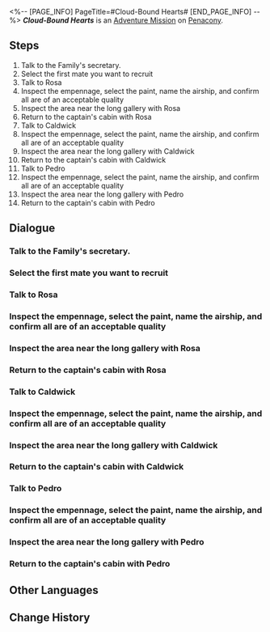 <%-- [PAGE_INFO]
PageTitle=#Cloud-Bound Hearts#
[END_PAGE_INFO] --%>
{{Stub|Dialogue.}}
{{Mission Infobox
|id            = 2030501
|title         = 
|image         = <!--Mission Cloud-Bound Hearts.png-->
|type          = Adventure
|event_name    = 
|chapter       = 
|requirements  = [[Trailblaze Mission]] ''[[Stranger in a Strange Land]]'' completed
|summary       = <!--official mission summary from Fate's Atlas-->
|characters    = Caldwick; Family Secretary; Pedro; Rosa; Trailblazer
|startLocation = [[Penacony]] - [[(The Radiant Feldspar/The Trailblaze's Stern/The Tatalov/The Soaring Clock Hand)]]
|world         = Penacony
|area          = (The Radiant Feldspar/The Trailblaze's Stern/The Tatalov/The Soaring Clock Hand)
|prev          = 
|next          = 
|rewards       = Trailblaze EXP*100; Stellar Jade*30; Traveler's Guide*3; Clock Credits*360; Credit*30,000
}}
'''''Cloud-Bound Hearts''''' is an [[Adventure Mission]] on [[Penacony]].

==Steps==
# Talk to the Family's secretary.
# Select the first mate you want to recruit
# Talk to Rosa
# Inspect the empennage, select the paint, name the airship, and confirm all are of an acceptable quality
# Inspect the area near the long gallery with Rosa
# Return to the captain's cabin with Rosa
# Talk to Caldwick
# Inspect the empennage, select the paint, name the airship, and confirm all are of an acceptable quality
# Inspect the area near the long gallery with Caldwick
# Return to the captain's cabin with Caldwick
# Talk to Pedro
# Inspect the empennage, select the paint, name the airship, and confirm all are of an acceptable quality
# Inspect the area near the long gallery with Pedro
# Return to the captain's cabin with Pedro

<!--
==Gameplay Notes==

--><!--
==Trial Character==

-->
==Dialogue==
{{Stub Dialogue}}
===Talk to the Family's secretary.===
{{Mission Description|type=adventure|location=<!--to be added-->|The Family's secretary has something to discuss with you in detail in person. It seems to be about the transfer of Radiant Feldspar's ownership.}}
{{Dialogue Start}}
:{{tx}}
{{Dialogue End}}

===Select the first mate you want to recruit===
{{Mission Description|type=adventure|location=<!--to be added-->|update|The Family's secretary is handing over the responsibilities of the Radiant Feldspar to you. It's time to recruit a reliable first mate for your airship.}}
{{Dialogue Start}}
:{{tx}}
{{Dialogue End}}

===Talk to Rosa===
{{Mission Description|type=adventure|location=(The Radiant Feldspar/The Trailblaze's Stern/The Tatalov/The Soaring Clock Hand)|update|You have hired Rosa, a Halovian, as the new first mate to manage your airship. On her first day reporting to duty, you want to hear her thoughts on airship affairs.}}
{{Dialogue Start}}
:{{tx}}
{{Dialogue End}}

===Inspect the empennage, select the paint, name the airship, and confirm all are of an acceptable quality===
{{Mission Description|type=adventure|location=(The Radiant Feldspar/The Trailblaze's Stern/The Tatalov/The Soaring Clock Hand)|update|You and Rosa inspect the airship's empennage. As she raises the business of changing the empennage paint and naming the airship, several ideas come to your mind...}}
{{Dialogue Start}}
:{{tx}}
{{Dialogue End}}

===Inspect the area near the long gallery with Rosa===
{{Mission Description|type=adventure|location=(The Radiant Feldspar/The Trailblaze's Stern/The Tatalov/The Soaring Clock Hand)|update|Rosa invites you to inspect the long gallery together. Some affairs seem to require your attention.}}
{{Dialogue Start}}
:{{tx}}
{{Dialogue End}}

===Return to the captain's cabin with Rosa===
{{Mission Description|type=adventure|location=<!--to be added-->|update|Rosa invites you to return to the captain's cabin together. Some affairs seem to require your attention.}}
{{Dialogue Start}}
:{{tx}}
{{Dialogue End}}

===Talk to Caldwick===
{{Mission Description|type=adventure|location=(The Radiant Feldspar/The Trailblaze's Stern/The Tatalov/The Soaring Clock Hand)|update|You have hired Caldwick, an Intellitron, as the new first mate to manage your airship. On his first day reporting to duty, you want to hear his thoughts on airship affairs.}}
{{Dialogue Start}}
:{{tx}}
{{Dialogue End}}

===Inspect the empennage, select the paint, name the airship, and confirm all are of an acceptable quality===
{{Mission Description|type=adventure|location=(The Radiant Feldspar/The Trailblaze's Stern/The Tatalov/The Soaring Clock Hand)|update|You and Caldwick inspect the airship's empennage. As he raises the business of changing the empennage paint and naming the airship, several ideas come to your mind...}}
{{Dialogue Start}}
:{{tx}}
{{Dialogue End}}

===Inspect the area near the long gallery with Caldwick===
{{Mission Description|type=adventure|location=(The Radiant Feldspar/The Trailblaze's Stern/The Tatalov/The Soaring Clock Hand)|update|Caldwick invites you to inspect the long gallery together. Some affairs seem to require your attention.}}
{{Dialogue Start}}
:{{tx}}
{{Dialogue End}}

===Return to the captain's cabin with Caldwick===
{{Mission Description|type=adventure|location=<!--to be added-->|update|Caldwick invites you to return to the captain's cabin together. Some affairs seem to require your attention.}}
{{Dialogue Start}}
:{{tx}}
{{Dialogue End}}

===Talk to Pedro===
{{Mission Description|type=adventure|location=(The Radiant Feldspar/The Trailblaze's Stern/The Tatalov/The Soaring Clock Hand)|update|You have hired Pedro, a Pepeshi, as the new first mate to manage your airship. On his first day reporting to duty, you want to hear his thoughts on airship affairs.}}
{{Dialogue Start}}
:{{tx}}
{{Dialogue End}}

===Inspect the empennage, select the paint, name the airship, and confirm all are of an acceptable quality===
{{Mission Description|type=adventure|location=(The Radiant Feldspar/The Trailblaze's Stern/The Tatalov/The Soaring Clock Hand)|update|You and Pedro inspect the airship's empennage. As he raises the business of changing the empennage paint and naming the airship, several ideas come to your mind...}}
{{Dialogue Start}}
:{{tx}}
{{Dialogue End}}

===Inspect the area near the long gallery with Pedro===
{{Mission Description|type=adventure|location=(The Radiant Feldspar/The Trailblaze's Stern/The Tatalov/The Soaring Clock Hand)|update|Pedro invites you to inspect the long gallery together. Some affairs seem to require your attention.}}
{{Dialogue Start}}
:{{tx}}
{{Dialogue End}}

===Return to the captain's cabin with Pedro===
{{Mission Description|type=adventure|location=(The Radiant Feldspar/The Trailblaze's Stern/The Tatalov/The Soaring Clock Hand)|update|Pedro invites you to return to the captain's cabin together. Some affairs seem to require your attention.}}
{{Dialogue Start}}
:{{tx}}
{{Dialogue End}}

==Other Languages==
{{Other Languages
|en   = Cloud-Bound Hearts
|zhs  = 云帆归心
|zht  = 雲帆歸心
|ja   = 帰りの帆を張る心
|ko   = 구름에 엮은 마음
|es   = Nostalgia del cielo
|fr   = Retour à bon port
|ru   = Сердца в облаках
|th   = ผูกใจกับการล่องเมฆา
|vi   = Cánh Buồm Trở Về Trái Tim
|de   = Herzen durch die Wolken
|id   = Awan Berlayar ke Hati
|pt   = Nostalgia de Vento em Popa
}}

==Change History==
{{Change History|2.3}}
